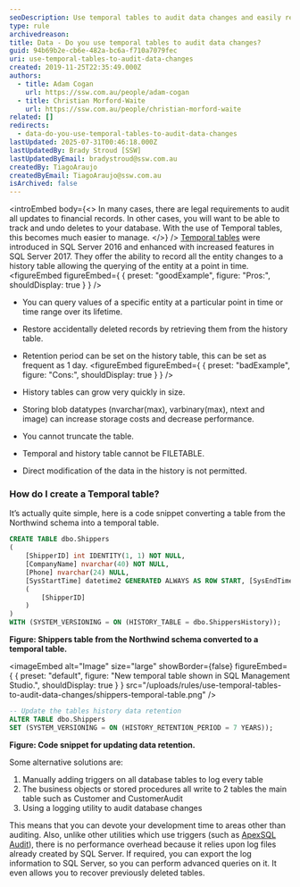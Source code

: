 ```yaml
---
seoDescription: Use temporal tables to audit data changes and easily restore deleted records by querying a history table.
type: rule
archivedreason:
title: Data - Do you use temporal tables to audit data changes?
guid: 94b69b2e-cb6e-482a-bc6a-f710a7079fec
uri: use-temporal-tables-to-audit-data-changes
created: 2019-11-25T22:35:49.000Z
authors:
  - title: Adam Cogan
    url: https://ssw.com.au/people/adam-cogan
  - title: Christian Morford-Waite
    url: https://ssw.com.au/people/christian-morford-waite
related: []
redirects:
  - data-do-you-use-temporal-tables-to-audit-data-changes
lastUpdated: 2025-07-31T00:46:18.000Z
lastUpdatedBy: Brady Stroud [SSW]
lastUpdatedByEmail: bradystroud@ssw.com.au
createdBy: TiagoAraujo
createdByEmail: TiagoAraujo@ssw.com.au
isArchived: false
---
```


<introEmbed
  body={<>
In many cases, there are legal requirements to audit all updates to financial records. In other cases, you will want to be able to track and undo deletes to your database. With the use of Temporal tables, this becomes much easier to manage.
  </>}
/>
[Temporal tables](https://docs.microsoft.com/en-us/sql/relational-databases/tables/temporal-tables?WT.mc_id=DP-MVP-33518) were introduced in SQL Server 2016 and enhanced with increased features in SQL Server 2017.
They offer the ability to record all the entity changes to a history table allowing the querying of the entity at a point in time.
<figureEmbed figureEmbed={ {
  preset: "goodExample",
  figure: "Pros:",
  shouldDisplay: true
} } />


* You can query values of a specific entity at a particular point in time or time range over its lifetime.
* Restore accidentally deleted records by retrieving them from the history table.
* Retention period can be set on the history table, this can be set as frequent as 1 day.
<figureEmbed figureEmbed={ {
  preset: "badExample",
  figure: "Cons:",
  shouldDisplay: true
} } />


* History tables can grow very quickly in size.
* Storing blob datatypes (nvarchar(max), varbinary(max), ntext and image) can increase storage costs and decrease performance.
* You cannot truncate the table.
* Temporal and history table cannot be FILETABLE.
* Direct modification of the data in the history is not permitted.

### How do I create a Temporal table?

It’s actually quite simple, here is a code snippet converting a table from the Northwind schema into a temporal table.

```sql
CREATE TABLE dbo.Shippers
(
    [ShipperID] int IDENTITY(1, 1) NOT NULL,
    [CompanyName] nvarchar(40) NOT NULL,
    [Phone] nvarchar(24) NULL,
    [SysStartTime] datetime2 GENERATED ALWAYS AS ROW START, [SysEndTime]  datetime2 GENERATED ALWAYS AS ROW END, PERIOD FOR SYSTEM_TIME (SysStartTime, SysEndTime), CONSTRAINT PK_Shippers PRIMARY KEY CLUSTERED
    (
        [ShipperID]
    )
)
WITH (SYSTEM_VERSIONING = ON (HISTORY_TABLE = dbo.ShippersHistory));
```

**Figure: Shippers table from the Northwind schema converted to a temporal table.**


<imageEmbed
  alt="Image"
  size="large"
  showBorder={false}
  figureEmbed={ {
    preset: "default",
    figure: "New temporal table shown in SQL Management Studio.",
    shouldDisplay: true
  } }
  src="/uploads/rules/use-temporal-tables-to-audit-data-changes/shippers-temporal-table.png"
/>


```sql
-- Update the tables history data retention
ALTER TABLE dbo.Shippers
SET (SYSTEM_VERSIONING = ON (HISTORY_RETENTION_PERIOD = 7 YEARS));
```

**Figure: Code snippet for updating data retention.**

Some alternative solutions are:

1. Manually adding triggers on all database tables to log every table
2. The business objects or stored procedures all write to 2 tables the main table such as Customer and CustomerAudit
3. Using a logging utility to audit database changes

This means that you can devote your development time to areas other than auditing. Also, unlike other utilities which use triggers (such as [ApexSQL Audit](https://www.ssw.com.au/ssw/Redirect/ApexSQL.htm)), there is no performance overhead because it relies upon log files already created by SQL Server. If required, you can export the log information to SQL Server, so you can perform advanced queries on it. It even allows you to recover previously deleted tables.
